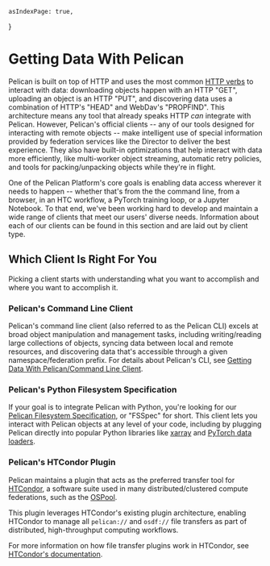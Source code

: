 	asIndexPage: true,
}

# Getting Data With Pelican

Pelican is built on top of HTTP and uses the most common [HTTP verbs](https://developer.mozilla.org/en-US/docs/Web/HTTP/Methods) to interact with data:
downloading objects happen with an HTTP "GET", uploading an object is an HTTP "PUT", and discovering data uses a combination of HTTP's "HEAD" and WebDav's "PROPFIND".
This architecture means any tool that already speaks HTTP _can_ integrate with Pelican. However, Pelican's official clients -- any of our tools
designed for interacting with remote objects -- make intelligent use of special information provided by federation services like the Director to
deliver the best experience. They also have built-in optimizations that help interact with data more efficiently, like multi-worker object streaming,
automatic retry policies, and tools for packing/unpacking objects while they're in flight.

One of the Pelican Platform's core goals is enabling data access wherever it needs to happen -- whether that's from the the command line, from a browser,
in an HTC workflow, a PyTorch training loop, or a Jupyter Notebook. To that end, we've been working hard to develop and maintain a wide range of clients
that meet our users' diverse needs. Information about each of our clients can be found in this section and are laid out by client type.

## Which Client Is Right For You

Picking a client starts with understanding what you want to accomplish and where you want to accomplish it.

### Pelican's Command Line Client
Pelican's command line client (also referred to as the Pelican CLI) excels at broad object manipulation and management tasks, including writing/reading large
collections of objects, syncing data between local and remote resources, and discovering data that's accessible through a given namespace/federation prefix.
For details about Pelican's CLI, see [Getting Data With Pelican/Command Line Client](./getting-data-with-pelican/client.mdx).

### Pelican's Python Filesystem Specification
If your goal is to integrate Pelican with Python, you're looking for our [Pelican Filesystem Specification](https://github.com/PelicanPlatform/pelicanfs), or "FSSpec" for short.
This client lets you interact with Pelican objects at any level of your code, including by plugging Pelican directly into popular Python libraries like [xarray](https://github.com/PelicanPlatform/pelicanfs/tree/main/examples/xarray)
and [PyTorch data loaders](https://github.com/PelicanPlatform/pelicanfs/tree/main/examples/pytorch).


### Pelican's HTCondor Plugin
Pelican maintains a plugin that acts as the preferred transfer tool for [HTCondor](https://htcondor.org/), a software suite used in many distributed/clustered
compute federations, such as the [OSPool](https://osg-htc.org/services/open_science_pool.html).

This plugin leverages HTCondor's existing plugin architecture, enabling HTCondor to manage all `pelican://` and `osdf://` file transfers as part of
distributed, high-throughput computing workflows.

For more information on how file transfer plugins work in HTCondor, see
[HTCondor's documentation](https://htcondor.readthedocs.io/en/latest/users-manual/file-transfer.html#file-transfer-using-a-url).
